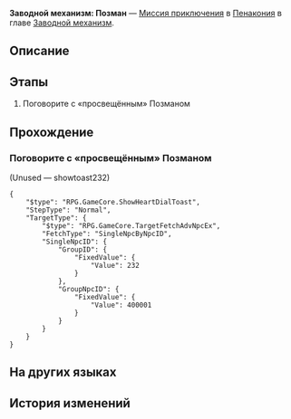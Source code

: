{{Дополнить|Диалоги.}}
{{Миссия Инфобокс
|id              = 4240301
|Название        = 
|Изображение     = Миссия Освоения Заводной механизм Позман.png
|Тип             = Миссия приключения
|События         = 
|Глава           = Заводной механизм
|Условия         = Завершена [[Миссия Освоения]] ''[[Ночь по имени Нежность]]''
|Персонажи       = Первопроходец
|СтартЛокация    = [[Пенакония]] — [[Золотой миг]]
|Локации         = Золотой миг
|Предыдущая      = 
|Следующая       = 
|Награды         = Опыт Освоения*100; Звёздный нефрит*10; Путеводитель путешественника*3; Часокредиты*180; Кредиты*20 000
}}
'''Заводной механизм: Позман''' — [[Миссия приключения]] в [[Пенакония]] в главе [[Заводной механизм]].

==Описание==
{{Описание|<!--официальное описание из Перекрёстка судеб-->}}

==Этапы==
# Поговорите с «просвещённым» Позманом

==Прохождение==
{{Дополнить}}

{{Диалог Конец}}

===Поговорите с «просвещённым» Позманом===
{{Описание миссии|локация=Золотой миг|Тик-так! Покрутите стрелки... Тик-так!<br />Исследуйте сознание людей, они ждут этого. Помогите им раскрыть свою истинную сущность.}}
{{Диалог Начало}}
;(Unused &mdash; showtoast232)
<pre>{
	"$type": "RPG.GameCore.ShowHeartDialToast",
	"StepType": "Normal",
	"TargetType": {
		"$type": "RPG.GameCore.TargetFetchAdvNpcEx",
		"FetchType": "SingleNpcByNpcID",
		"SingleNpcID": {
			"GroupID": {
				"FixedValue": {
					"Value": 232
				}
			},
			"GroupNpcID": {
				"FixedValue": {
					"Value": 400001
				}
			}
		}
	}
}</pre>
{{Диалог Конец}}

==На других языках==
{{На других языках
|en   = Clockwork: Poseman
|zhs  = 钟表把戏：愚致思
|zht  = 鐘錶把戲：愚致思
|ja   = クロックトリック：アミュデス
|ko   = 시계 트릭: 고지식
|es   = Trucorreloj: Poseman
|fr   = Pouvoir de la Pendule&nbsp;: Penseur
|ru   = Заводной механизм: Позман
|th   = กลนาฬิกา: Poseman
|vi   = Thủ Thuật Đồng Hồ: Poseman
|de   = Uhrwerk: Posemann
|id   = Clockwork: Poseman
|pt   = Truquelógio: Poseman
}}

==История изменений==
{{История изменений|2.7}}

